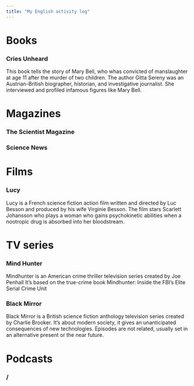 ```yaml
---
title: "My English activity log"
---
```


# Books
### Cries Unheard

 This book tells the story of Mary Bell, who whas convicted of manslaughter at age 11 after the murder of two children. The author Gitta Sereny was an Austrian-British biographer, historian, and investigative journalist. She interviewed and profiled infamous figures like Mary Bell.

# Magazines
### The Scientist Magazine
### Science News

# Films

### Lucy
Lucy is a French science fiction action film written and directed by Luc Besson and produced by his wife Virginie Besson. The film stars Scarlett Johansson who plays a woman who gains psychokinetic abilities when a nootropic drug is absorbed into her bloodstream.

# TV series

### Mind Hunter 
Mindhunter is an American crime thriller television series created by Joe Penhall
It's based on the true-crime book Mindhunter: Inside the FBI's Elite Serial Crime Unit 

### Black Mirror

Black Mirror is a British science fiction anthology television series created by Charlie Brooker. 
It's about modern society, it gives an unanticipated consequences of new technologies. Episodes are not related, usually set in an alternative present or the near future.

# Podcasts
### /


